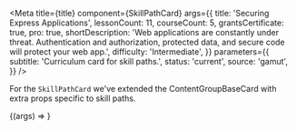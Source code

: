 
<Meta
  title={title}
  component={SkillPathCard}
  args={{
    title: 'Securing Express Applications',
    lessonCount: 11,
    courseCount: 5,
    grantsCertificate: true,
    pro: true,
    shortDescription:
      'Web applications are constantly under threat. Authentication and authorization, protected data, and secure code will protect your web app.',
    difficulty: 'Intermediate',
  }}
  parameters={{
    subtitle: 'Curriculum card for skill paths.',
    status: 'current',
    source: 'gamut',
  }}
/>

For the `SkillPathCard` we've extended the <LinkTo kind="brand-labs-molecules-contentgroupbasecard">ContentGroupBaseCard</LinkTo> with extra props specific to skill paths.

<Canvas>
  <Story name="SkillPathCard">{(args) => <SkillPathCard {...args} />}</Story>
</Canvas>

<Props story="SkillPathCard" />
